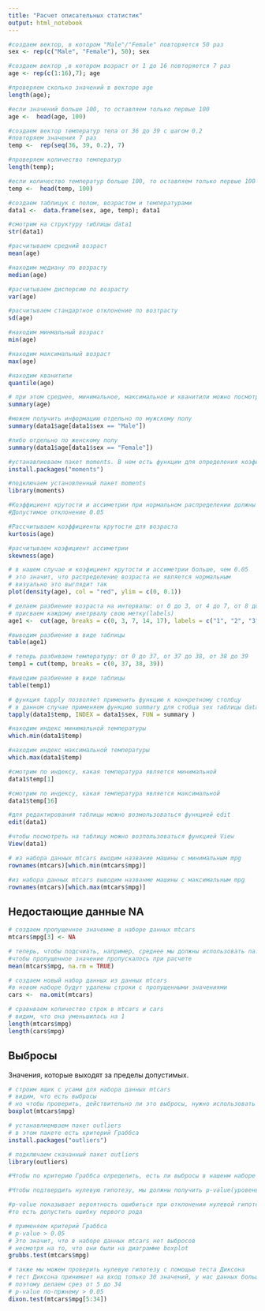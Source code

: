 ```yaml
---
title: "Расчет описательных статистик"
output: html_notebook
---
```


```r
#создаем вектор, в котором "Male"/"Female" повторяется 50 раз
sex <- rep(c("Male", "Female"), 50); sex

#создаем вектор ,в котором возраст от 1 до 16 повторяется 7 раз
age <- rep(c(1:16),7); age

#проверяем сколько значений в векторе age
length(age);

#если значений больше 100, то оставляем только первые 100
age <-  head(age, 100)

#создаем вектор температур тела от 36 до 39 с шагом 0.2
#повторяем значения 7 раз
temp <-  rep(seq(36, 39, 0.2), 7)

#проверяем количество температур
length(temp);

#если количество температур больше 100, то оставляем только первые 100
temp <-  head(temp, 100)

#создаем таблицук с полом, возрастом и температурами
data1 <-  data.frame(sex, age, temp); data1
```

```r
#смотрим на структуру тиблицы data1
str(data1)
```


```r
#расчитываем средний возраст
mean(age)

#находим медиану по возрасту
median(age)

#расчитываем дисперсию по возрасту
var(age)

#расчитываем стандартное отклонение по возтрасту
sd(age)

#находим минмальный возраст
min(age)

#находим максимальный возраст
max(age)

#находим кванитили
quantile(age)
```

```r
# при этом среднее, минимальное, максимальное и кванитили можно посмотреть одной командой 
summary(age)
```


```r
#можем получить информацию отдельно по мужскому полу
summary(data1$age[data1$sex == "Male"])
```
```r
#либо отдельно по женскому полу
summary(data1$age[data1$sex == "Female"])
```


```r
#устанавлиеваем пакет moments. В нем есть функции для определения коэфициента крутости и коэфициента ассиметрии
install.packages("moments")
```

```r
#подключаем установленный пакет moments
library(moments)
```

```r
#Коэффициент крутости и ассиметрии при нормальном распределении должны быть близки нулю.
#Допустимое отклонение 0.05
```


```r
#Рассчитываем коэффициенты крутости для возраста
kurtosis(age)
```

```r
#расчитываем коэфициент ассиметрии
skewness(age)
```

```r
# в нашем случае и коэфициент крутости и ассиметрии больше, чем 0.05
# это значит, что распределение возраста не является нормальным
# визуально это выглядит так
plot(density(age), col = "red", ylim = c(0, 0.1))
```


```r
# делаем разбиение возраста на интервалы: от 0 до 3, от 4 до 7, от 8 до 14, от 15 до 17
# присваем каждому инетрвалу свою метку(labels)
age1 <-  cut(age, breaks = c(0, 3, 7, 14, 17), labels = c("1", "2", "3", "4"));age1
```
```r
#выводим разбиение в виде таблицы
table(age1)
```


```r
# теперь разбиваем температуру: от 0 до 37, от 37 до 38, от 38 до 39
temp1 = cut(temp, breaks = c(0, 37, 38, 39))

#выводим разбиение в виде таблицы
table(temp1)
```

```r
# функция tapply позволяет применить функцию к конкретному столбцу
# в данном случае применяем функцию summary для стобца sex таблицы data1
tapply(data1$temp, INDEX = data1$sex, FUN = summary )
```

```r
#находим индекс минимальной температуры
which.min(data1$temp)

#находим индекс максимальной температуры
which.max(data1$temp)
```
```r
#смотрим по индексу, какая температура является минимальной
data1$temp[1]
```

```r
#смотрим по индексу, какая температура является максимальной
data1$temp[16]
```


```r
#для редактирования таблицы можно возмользоваться функцией edit
edit(data1)
```


```r
#чтобы посмотреть на таблицу можно возпользоваться функцией View
View(data1)
```


```r
# из набора данных mtcars выодим название машины с минимальным mpg
rownames(mtcars)[which.min(mtcars$mpg)]

#из набора данных mtcars выводим названме машины с максимальным mpg
rownames(mtcars)[which.max(mtcars$mpg)]
```

## Недостающие данные NA

```r
# создаем пропущенное значенме в наборе данных mtcars
mtcars$mpg[3] <- NA

# теперь, чтобы подсчиать, например, среднее мы должны использовать na.rm = TRUE
#чтобы пропущенное значение пропускалось при расчете
mean(mtcars$mpg, na.rm = TRUE)
```

```r
# создаем новый набор данных из данных mtcars
#в новом наборе будут удалены строки с пропущенными значениями
cars <-  na.omit(mtcars)
```

```r
# сравнваем количество строк в mtcars и cars
# видим, что она уменьшилась на 1
length(mtcars$mpg)
length(cars$mpg)
```

## Выбросы

Значения, которые выходят за пределы допустимых.


```r
# строим ящик с усами для набора данных mtcars
# видим, что есть выбросы
# но чтобы проверить, действительно ли это выбросы, нужно использовать специальные статичтические критерии 
boxplot(mtcars$mpg)
```


```r
# устанавлиемваем пакет outliers
# в этом пакете есть критерий Граббса
install.packages("outliers")
```

```r
# подключаем скачанный пакет outliers
library(outliers)
```

```r
#Чтобы по критерию Граббса определить, есть ли выбросы в нашенм наборе данных, нужно определить нулевую гипотезу. В нашем случае нулевая гипотеза будет такова: "В наборе данных mtcars нет выбросов"

#Чтобы подтвердить нулевую гипотезу, мы должны получить p-value(уровень значимости) больше 0.05.

#p-value показывает вероятность ошибиться при отклонении нулевой гипотезы
#то есть допустить ошибку первого рода
```


```r
# применяем критерий Граббса
# p-value > 0.05
# Это значит, что в наборе данных mtcars нет выбросов
# несмотря на то, что они были на диаграмме boxplot
grubbs.test(mtcars$mpg)
```

```r
# также мы можем проверить нулевую гипотезу с помощью теста Диксона
# тест Диксона принимает на вход только 30 значений, у нас данных больше
# поэтому делаем срез от 5 до 34
# p-value по-пржнему > 0.05
dixon.test(mtcars$mpg[5:34])
```





















